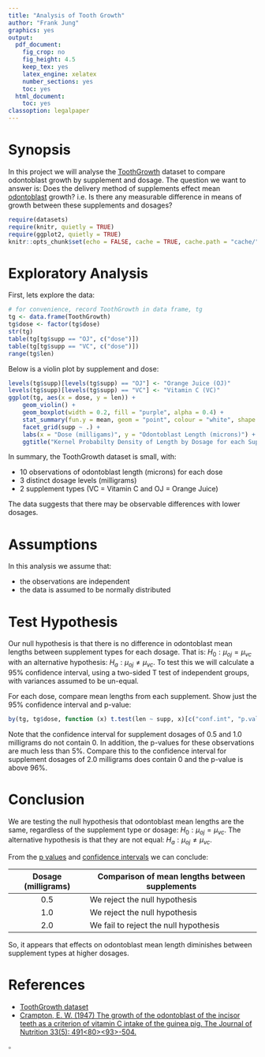 ```yaml
---
title: "Analysis of Tooth Growth"
author: "Frank Jung"
graphics: yes
output:
  pdf_document:
    fig_crop: no
    fig_height: 4.5
    keep_tex: yes
    latex_engine: xelatex
    number_sections: yes
    toc: yes
  html_document:
    toc: yes
classoption: legalpaper
---
```


# Synopsis

In this project we will analyse the 
[ToothGrowth](https://stat.ethz.ch/R-manual/R-devel/library/datasets/html/ToothGrowth.html)
dataset to compare odontoblast growth by supplement and dosage. The question we 
want to answer is: Does the delivery method of supplements effect mean 
[odontoblast](https://en.wikipedia.org/wiki/Odontoblast) growth? i.e. Is there 
any measurable difference in means of growth between these supplements and
dosages?
```r
require(datasets)
require(knitr, quietly = TRUE)
require(ggplot2, quietly = TRUE)
knitr::opts_chunk$set(echo = FALSE, cache = TRUE, cache.path = "cache/", fig.path = "figure/", fig.align="center")
```

# Exploratory Analysis

First, lets explore the data:
```r
# for convenience, record ToothGrowth in data frame, tg
tg <- data.frame(ToothGrowth)
tg$dose <- factor(tg$dose)
str(tg)
table(tg[tg$supp == "OJ", c("dose")])
table(tg[tg$supp == "VC", c("dose")])
range(tg$len)
```

Below is a violin plot by supplement and dose:
```r
levels(tg$supp)[levels(tg$supp) == "OJ"] <- "Orange Juice (OJ)"
levels(tg$supp)[levels(tg$supp) == "VC"] <- "Vitamin C (VC)"
ggplot(tg, aes(x = dose, y = len)) +
    geom_violin() +
    geom_boxplot(width = 0.2, fill = "purple", alpha = 0.4) +
    stat_summary(fun.y = mean, geom = "point", colour = "white", shape = 19, size = 2) +
    facet_grid(supp ~ .) +
    labs(x = "Dose (milligams)", y = "Odontoblast Length (microns)") +
    ggtitle("Kernel Probabilty Density of Length by Dosage for each Supplement type")
```

In summary, the ToothGrowth dataset is small, with:

* 10 observations of odontoblast length (microns) for each dose
* 3 distinct dosage levels (milligrams)
* 2 supplement types (VC = Vitamin C and OJ = Orange Juice)

The data suggests that there may be observable differences with lower dosages.

# Assumptions

In this analysis we assume that:

* the observations are independent
* the data is assumed to be normally distributed

# Test Hypothesis

Our null hypothesis is that there is no difference in odontoblast mean lengths 
between supplement types for each dosage. That is: $H_0 : \mu_{oj} = \mu_{vc}$ 
with an alternative hypothesis: $H_a : \mu_{oj} \ne \mu_{vc}$. To test this we 
will calculate a 95% confidence interval, using a two-sided T test of
independent groups, with variances assumed to be un-equal.

For each dose, compare mean lengths from each supplement. Show just the 95%
confidence interval and p-value:
```r
by(tg, tg$dose, function (x) t.test(len ~ supp, x)[c("conf.int", "p.value")])
```

Note that the confidence interval for supplement dosages of 0.5 and 1.0
milligrams do not contain 0. In addition, the p-values for these observations
are much less than 5%. Compare this to the confidence interval for supplement
dosages of 2.0 milligrams does contain 0 and the p-value is above 96%.

# Conclusion

We are testing the null hypothesis that odontoblast mean lengths are the same, 
regardless of the supplement type or dosage: $H_0 : \mu_{oj} = \mu_{vc}$. The
alternative hypothesis is that they are not equal: $H_a : \mu_{oj} \ne
\mu_{vc}$.

From the [p values](https://en.wikipedia.org/wiki/P-value) and [confidence
intervals](https://en.wikipedia.org/wiki/Confidence_interval) we can conclude:

| Dosage (milligrams) | Comparison of mean lengths between supplements |
|:-------------------:|------------------------------------------------|
| 0.5                 | We reject the null hypothesis                  |
| 1.0                 | We reject the null hypothesis                  |
| 2.0                 | We fail to reject the null hypothesis          |

So, it appears that effects on odontoblast mean length diminishes between
supplement types at higher dosages.

# References

* [ToothGrowth dataset](https://stat.ethz.ch/R-manual/R-devel/library/datasets/html/ToothGrowth.html)
* [Crampton, E. W. (1947) The growth of the odontoblast of the incisor teeth as a criterion of vitamin C intake of the guinea pig. The Journal of Nutrition 33(5): 491<e2><80><93>-504.](http://jn.nutrition.org/content/33/5/491.full.pdf)

$\square$
